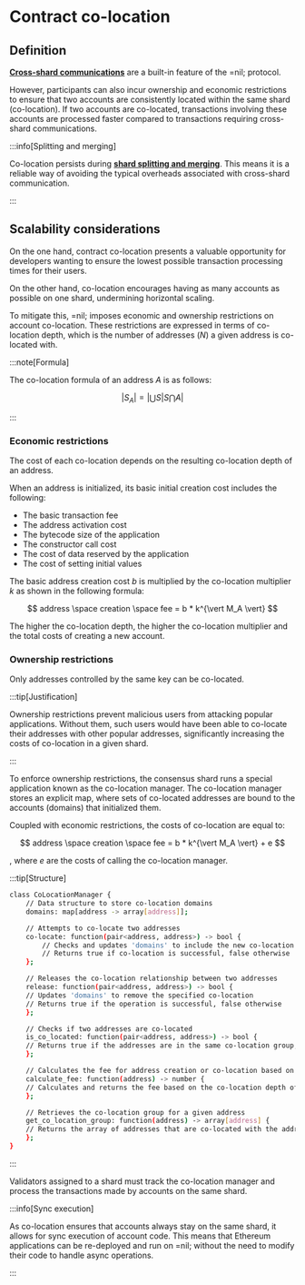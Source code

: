 # Contract co-location

## Definition

[**Cross-shard communications**](./shards-parallel-execution#message-passing-checks) are a built-in feature of the =nil; protocol.

However, participants can also incur ownership and economic restrictions to ensure that two accounts are consistently located within the same shard (co-location). If two accounts are co-located, transactions involving these accounts are processed faster compared to transactions requiring cross-shard communications.

:::info[Splitting and merging]

Co-location persists during [**shard splitting and merging**](./shards-parallel-execution#splitmerge-conditions-checks). This means it is a reliable way of avoiding the typical overheads associated with cross-shard communication.

:::

## Scalability considerations

On the one hand, contract co-location presents a valuable opportunity for developers wanting to ensure the lowest possible transaction processing times for their users.

On the other hand, co-location encourages having as many accounts as possible on one shard, undermining horizontal scaling.

To mitigate this, =nil; imposes economic and ownership restrictions on account co-location. These restrictions are expressed in terms of co-location depth, which is the number of addresses ($N$) a given address is co-located with. 

:::note[Formula]

The co-location formula of an address $A$ is as follows:

$$
\vert S_A \vert = \vert \bigcup S \vert S \bigcap A \vert
$$

:::

### Economic restrictions

The cost of each co-location depends on the resulting co-location depth of an address.

When an address is initialized, its basic initial creation cost includes the following:

* The basic transaction fee
* The address activation cost
* The bytecode size of the application
* The constructor call cost
* The cost of data reserved by the application
* The cost of setting initial values

The basic address creation cost $b$ is multiplied by the co-location multiplier $k$ as shown in the following formula:

$$
address \space creation \space fee = b * k^{\vert M_A \vert}
$$

The higher the co-location depth, the higher the co-location multiplier and the total costs of creating a new account.

### Ownership restrictions

Only addresses controlled by the same key can be co-located.

:::tip[Justification]

Ownership restrictions prevent malicious users from attacking popular applications. Without them, such users would have been able to co-locate their addresses with other popular addresses, significantly increasing the costs of co-location in a given shard.

:::

To enforce ownership restrictions, the consensus shard runs a special application known as the co-location manager. The co-location manager stores an explicit map, where sets of co-located addresses are bound to the accounts (domains) that initialized them.

Coupled with economic restrictions, the costs of co-location are equal to:

$$
address \space creation \space fee = b * k^{\vert M_A \vert} + e
$$

, where $e$ are the costs of calling the co-location manager.

:::tip[Structure]

```bash
class CoLocationManager {
    // Data structure to store co-location domains
    domains: map[address -> array[address]];

    // Attempts to co-locate two addresses
    co-locate: function(pair<address, address>) -> bool {
        // Checks and updates 'domains' to include the new co-location if possible
        // Returns true if co-location is successful, false otherwise
    };

    // Releases the co-location relationship between two addresses
    release: function(pair<address, address>) -> bool {
    // Updates 'domains' to remove the specified co-location
    // Returns true if the operation is successful, false otherwise
    };

    // Checks if two addresses are co-located
    is_co_located: function(pair<address, address>) -> bool {
    // Returns true if the addresses are in the same co-location group, false otherwise
    };

    // Calculates the fee for address creation or co-location based on co-location depth
    calculate_fee: function(address) -> number {
    // Calculates and returns the fee based on the co-location depth of the address
    };

    // Retrieves the co-location group for a given address
    get_co_location_group: function(address) -> array[address] {
    // Returns the array of addresses that are co-located with the address
    };
}
```

:::

Validators assigned to a shard must track the co-location manager and process the transactions made by accounts on the same shard.

:::info[Sync execution]

As co-location ensures that accounts always stay on the same shard, it allows for sync execution of account code. This means that Ethereum applications can be re-deployed and run on =nil; without the need to modify their code to handle async operations.

:::
